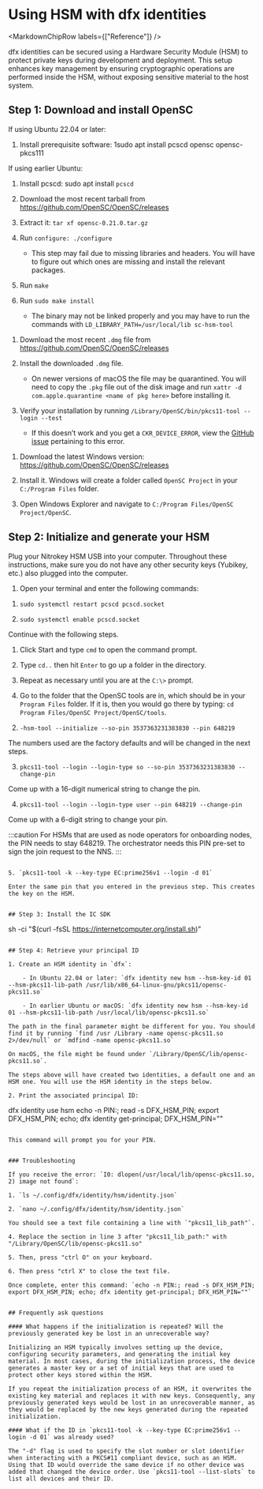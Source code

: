 
# Using HSM with dfx identities

<MarkdownChipRow labels={["Reference"]} />

dfx identities can be secured using a Hardware Security Module (HSM) to protect private keys during development and deployment. This setup enhances key management by ensuring cryptographic operations are performed inside the HSM, without exposing sensitive material to the host system.

## Step 1: Download and install OpenSC

<AdornedTabs defaultValue={useOs().current}>
<TabItem value={OsType.Linux} label="Linux">

If using Ubuntu 22.04 or later:

1. Install prerequisite software: 1sudo apt install pcscd opensc opensc-pkcs111

If using earlier Ubuntu:

1. Install pcscd: sudo apt install `pcscd`

2. Download the most recent tarball from https://github.com/OpenSC/OpenSC/releases

3. Extract it: `tar xf opensc-0.21.0.tar.gz`

4. Run `configure: ./configure`

    - This step may fail due to missing libraries and headers. You will have to figure out which ones are missing and install the relevant packages.

5. Run `make`

6. Run `sudo make install`

    - The binary may not be linked properly and you may have to run the commands with `LD_LIBRARY_PATH=/usr/local/lib sc-hsm-tool`

</TabItem>
<TabItem value={OsType.macOs} label="macOS">

1. Download the most recent `.dmg` file from https://github.com/OpenSC/OpenSC/releases

2. Install the downloaded `.dmg` file.

    - On newer versions of macOS the file may be quarantined. You will need to copy the `.pkg` file out of the disk image and run `xattr -d com.apple.quarantine <name of pkg here>` before installing it.

3. Verify your installation by running `/Library/OpenSC/bin/pkcs11-tool --login --test`

    - If this doesn’t work and you get a `CKR_DEVICE_ERROR`, view the [GitHub issue](https://github.com/OpenSC/OpenSC/issues/2887#issuecomment-1810783804) pertaining to this error.

</TabItem>

<TabItem value={OsType.Windows} label="Windows">

1. Download the latest Windows version: https://github.com/OpenSC/OpenSC/releases

2. Install it. Windows will create a folder called `OpenSC Project` in your `C:/Program Files` folder.

3. Open Windows Explorer and navigate to `C:/Program Files/OpenSC Project/OpenSC`.

</TabItem>

</AdornedTabs>


## Step 2: Initialize and generate your HSM

Plug your Nitrokey HSM USB into your computer. Throughout these instructions, make sure you do not have any other security keys (Yubikey, etc.) also plugged into the computer.

1. Open your terminal and enter the following commands:

<AdornedTabs defaultValue={useOs().current}>
<TabItem value={OsType.Linux} label="Linux">

1. `sudo systemctl restart pcscd pcscd.socket`

2. `sudo systemctl enable pcscd.socket`

</TabItem>
<TabItem value={OsType.macOs} label="macOS">

Continue with the following steps.

</TabItem>

<TabItem value={OsType.Windows} label="Windows">

1. Click Start and type `cmd` to open the command prompt.

2. Type `cd..` then hit `Enter` to go up a folder in the directory.

3. Repeat as necessary until you are at the `C:\>` prompt.

4. Go to the folder that the OpenSC tools are in, which should be in your `Program Files` folder. If it is, then you would go there by typing: `cd Program Files/OpenSC Project/OpenSC/tools`.

</TabItem>

</AdornedTabs>

2. `-hsm-tool --initialize --so-pin 3537363231383830 --pin 648219`

The numbers used are the factory defaults and will be changed in the next steps.

3. `pkcs11-tool --login --login-type so --so-pin 3537363231383830 --change-pin`

Come up with a 16-digit numerical string to change the pin.

4. `pkcs11-tool --login --login-type user --pin 648219 --change-pin`

Come up with a 6-digit string to change your pin.

:::caution
For HSMs that are used as node operators for onboarding nodes, the PIN needs to stay 648219. The orchestrator needs this PIN pre-set to sign the join request to the NNS.
:::

```

5. `pkcs11-tool -k --key-type EC:prime256v1 --login -d 01`

Enter the same pin that you entered in the previous step. This creates the key on the HSM.


## Step 3: Install the IC SDK

```
sh -ci "$(curl -fsSL https://internetcomputer.org/install.sh)"
```

## Step 4: Retrieve your principal ID

1. Create an HSM identity in `dfx`:

    - In Ubuntu 22.04 or later: `dfx identity new hsm --hsm-key-id 01 --hsm-pkcs11-lib-path /usr/lib/x86_64-linux-gnu/pkcs11/opensc-pkcs11.so`

    - In earlier Ubuntu or macOS: `dfx identity new hsm --hsm-key-id 01 --hsm-pkcs11-lib-path /usr/local/lib/opensc-pkcs11.so`

The path in the final parameter might be different for you. You should find it by running `find /usr /Library -name opensc-pkcs11.so 2>/dev/null` or `mdfind -name opensc-pkcs11.so`

On macOS, the file might be found under `/Library/OpenSC/lib/opensc-pkcs11.so`.

The steps above will have created two identities, a default one and an HSM one. You will use the HSM identity in the steps below.

2. Print the associated principal ID:

```
dfx identity use hsm
echo -n PIN:; read -s DFX_HSM_PIN; export DFX_HSM_PIN; echo; dfx identity get-principal; DFX_HSM_PIN=""
```

This command will prompt you for your PIN.


### Troubleshooting

If you receive the error: `I0: dlopen(/usr/local/lib/opensc-pkcs11.so, 2) image not found`:

1. `ls ~/.config/dfx/identity/hsm/identity.json`

2. `nano ~/.config/dfx/identity/hsm/identity.json`

You should see a text file containing a line with `"pkcs11_lib_path"`.

4. Replace the section in line 3 after "pkcs11_lib_path:" with "/Library/OpenSC/lib/opensc-pkcs11.so"

5. Then, press "ctrl O" on your keyboard.

6. Then press "ctrl X" to close the text file.

Once complete, enter this command: `echo -n PIN:; read -s DFX_HSM_PIN; export DFX_HSM_PIN; echo; dfx identity get-principal; DFX_HSM_PIN=""`


## Frequently ask questions

#### What happens if the initialization is repeated? Will the previously generated key be lost in an unrecoverable way?

Initializing an HSM typically involves setting up the device, configuring security parameters, and generating the initial key material. In most cases, during the initialization process, the device generates a master key or a set of initial keys that are used to protect other keys stored within the HSM.

If you repeat the initialization process of an HSM, it overwrites the existing key material and replaces it with new keys. Consequently, any previously generated keys would be lost in an unrecoverable manner, as they would be replaced by the new keys generated during the repeated initialization.

#### What if the ID in `pkcs11-tool -k --key-type EC:prime256v1 --login -d 01` was already used?

The "-d" flag is used to specify the slot number or slot identifier when interacting with a PKCS#11 compliant device, such as an HSM. Using that ID would override the same device if no other device was added that changed the device order. Use `pkcs11-tool --list-slots` to list all devices and their ID.


